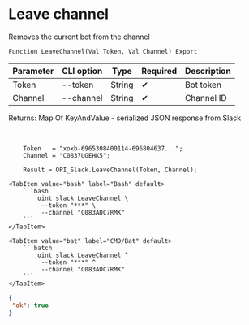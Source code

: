 ﻿---
sidebar_position: 10
---


# Leave channel
 Removes the current bot from the channel



`Function LeaveChannel(Val Token, Val Channel) Export`

  | Parameter | CLI option | Type | Required | Description |
  |-|-|-|-|-|
  | Token | --token | String | &#x2714; | Bot token |
  | Channel | --channel | String | &#x2714; | Channel ID |

  
  Returns:  Map Of KeyAndValue - serialized JSON response from Slack

<br/>




```bsl title="1C:Enterprise/OneScript code example"
    Token   = "xoxb-6965308400114-696804637...";
    Channel = "C0837UGEHK5";

    Result = OPI_Slack.LeaveChannel(Token, Channel);
```
 

 <Tabs>
  
    <TabItem value="bash" label="Bash" default>
        ```bash
            oint slack LeaveChannel \
             --token "***" \
             --channel "C083ADC7RMK"
        ```
    </TabItem>
  
    <TabItem value="bat" label="CMD/Bat" default>
        ```batch
            oint slack LeaveChannel ^
             --token "***" ^
             --channel "C083ADC7RMK"
        ```
    </TabItem>
</Tabs>


```json title="Result"
{
 "ok": true
}
```

